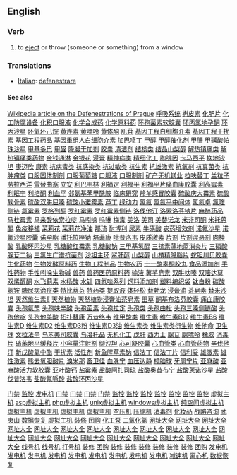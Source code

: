 ==English==
===Verb===
# to [[eject]] or throw (someone or something) from a window

=== Translations ===
*[[Italian]]: [[defenestrare]]


====See also====
[[Wikipedia:Defenestrations of Prague|Wikipedia article on the Defenestrations of Prague]]
[http://www.shop263.com/i8-3/234.htm 呼吸系统]
[http://www.shop263.com/i8-3/235.htm 槲皮素]
[http://www.shop263.com/i8-3/236.htm 化肥片]
[http://www.shop263.com/i8-3/237.htm 化工防腐设备]
[http://www.shop263.com/i8-3/238.htm 化积口服液]
[http://www.shop263.com/i8-3/239.htm 化学合成药]
[http://www.shop263.com/i8-3/240.htm 化学原料药]
[http://www.shop263.com/i8-3/241.htm 环孢菌素软胶囊]
[http://www.shop263.com/i8-3/242.htm 环丙氯地孕酮]
[http://www.shop263.com/i8-3/243.htm 环丙沙星]
[http://www.shop263.com/i8-3/244.htm 环氧环己烷]
[http://www.shop263.com/i8-3/245.htm 黄连素]
[http://www.shop263.com/i8-3/246.htm 黄嘌呤]
[http://www.shop263.com/i8-3/247.htm 黄体酮]
[http://www.shop263.com/i8-3/248.htm 肌苷]
[http://www.shop263.com/i8-3/249.htm 基因工程白细胞介素]
[http://www.shop263.com/i8-3/250.htm 基因工程干扰素]
[http://www.shop263.com/i8-3/251.htm 基因工程药品]
[http://www.shop263.com/i8-3/252.htm 基因重组人白细胞介素]
[http://www.shop263.com/i8-3/253.htm 加巴喷丁]
[http://www.shop263.com/i8-3/254.htm 甲醇]
[http://www.shop263.com/i8-3/255.htm 甲醇催化剂]
[http://www.shop263.com/i8-3/256.htm 甲肝]
[http://www.shop263.com/i8-3/257.htm 甲磺酸帕珠沙星]
[http://www.shop263.com/i8-3/258.htm 甲基多巴]
[http://www.shop263.com/i8-3/259.htm 甲醛]
[http://www.shop263.com/i8-3/260.htm 降凝干加剂]
[http://www.shop263.com/i8-3/261.htm 胶囊]
[http://www.shop263.com/i8-3/262.htm 清洁剂]
[http://www.shop263.com/i8-3/263.htm 结核类]
[http://www.shop263.com/i8-3/264.htm 结晶山梨醇]
[http://www.shop263.com/i8-3/265.htm 解热镇痛类]
[http://www.shop263.com/i8-3/266.htm 解热镇痛类药物]
[http://www.shop263.com/i8-3/267.htm 金钱通淋]
[http://www.shop263.com/i8-3/268.htm 金银花]
[http://www.shop263.com/i8-3/269.htm 浸膏]
[http://www.shop263.com/i8-3/270.htm 精神病类]
[http://www.shop263.com/i8-3/271.htm 精细化工]
[http://www.shop263.com/i8-3/272.htm 咖啡因]
[http://www.shop263.com/i8-3/273.htm 卡马西平]
[http://www.shop263.com/i8-3/274.htm 坎地沙坦]
[http://www.shop263.com/i8-3/275.htm 康迈欣]
[http://www.shop263.com/i8-3/276.htm 康素]
[http://www.shop263.com/i8-3/277.htm 抗病毒类]
[http://www.shop263.com/i8-3/278.htm 抗感染类]
[http://www.shop263.com/i8-3/279.htm 抗过敏类]
[http://www.shop263.com/i8-3/280.htm 抗生素]
[http://www.shop263.com/i8-3/281.htm 抗雄激素]
[http://www.shop263.com/i8-3/282.htm 抗氧剂]
[http://www.shop263.com/i8-3/283.htm 抗真菌类]
[http://www.shop263.com/i8-3/284.htm 抗肿瘤类]
[http://www.shop263.com/i8-3/285.htm 口服固体制剂]
[http://www.shop263.com/i8-3/286.htm 口服葡萄糖]
[http://www.shop263.com/i8-3/287.htm 口服液]
[http://www.shop263.com/i8-3/288.htm 口服制剂]
[http://www.shop263.com/i8-3/289.htm 矿产无机镁业]
[http://www.shop263.com/i8-3/290.htm 拉呋替丁]
[http://www.shop263.com/i8-3/291.htm 兰粒子]
[http://www.shop263.com/i8-3/292.htm 劳拉西洋]
[http://www.shop263.com/i8-3/293.htm 雷替曲塞]
[http://www.shop263.com/i8-3/294.htm 立安]
[http://www.shop263.com/i8-3/295.htm 利巴韦林]
[http://www.shop263.com/i8-3/296.htm 利福定]
[http://www.shop263.com/i8-3/297.htm 利福平]
[http://www.shop263.com/i8-3/298.htm 利福平片痛血康胶囊]
[http://www.shop263.com/i8-3/299.htm 利高霉素]
[http://www.shop263.com/i8-3/300.htm 利眠宁]
[http://www.shop263.com/i8-3/301.htm 利培酮]
[http://www.shop263.com/i8-3/302.htm 利血平]
[http://www.shop263.com/i8-3/303.htm 邻氨基苯甲酰胺]
[http://www.shop263.com/i8-3/304.htm 临床研究]
[http://www.shop263.com/i8-3/305.htm 羚羊感冒胶囊]
[http://www.shop263.com/i8-3/306.htm 硫酸庆大霉素]
[http://www.shop263.com/i8-3/307.htm 硫酸软骨素]
[http://www.shop263.com/i8-3/308.htm 硫酸双肼屈嗪]
[http://www.shop263.com/i8-3/309.htm 硫酸小诺霉素]
[http://www.shop263.com/i8-3/310.htm 芦丁]
[http://www.shop263.com/i8-3/311.htm 绿动力]
[http://www.shop263.com/i8-3/312.htm 氯氮]
[http://www.shop263.com/i8-3/313.htm 氯氮平中间体]
[http://www.shop263.com/i8-3/314.htm 氯氮卓]
[http://www.shop263.com/i8-3/315.htm 氯喹侧链]
[http://www.shop263.com/i8-3/316.htm 氯霉素]
[http://www.shop263.com/i8-3/317.htm 罗格列酮]
[http://www.shop263.com/i8-3/318.htm 罗红霉素]
[http://www.shop263.com/i8-3/319.htm 罗红霉素侧链]
[http://www.shop263.com/i8-3/320.htm 洛伐他汀]
[http://www.shop263.com/i8-3/321.htm 洛索洛芬钠片]
[http://www.shop263.com/i8-3/322.htm 麻醉药品]
[http://www.shop263.com/i8-3/323.htm 马杜霉素]
[http://www.shop263.com/i8-3/324.htm 马来酸依索拉啶]
[http://www.shop263.com/i8-3/325.htm 马吲哚]
[http://www.shop263.com/i8-3/326.htm 吗啉]
[http://www.shop263.com/i8-3/327.htm 梅毒]
[http://www.shop263.com/i8-3/328.htm 美洛]
[http://www.shop263.com/i8-3/329.htm 美司]
[http://www.shop263.com/i8-3/330.htm 美替诺龙]
[http://www.shop263.com/i8-3/331.htm 米非司酮]
[http://www.shop263.com/i8-3/332.htm 米托蒽醌]
[http://www.shop263.com/i8-3/333.htm 免疫移植]
[http://www.shop263.com/i8-3/334.htm 茉莉花]
[http://www.shop263.com/i8-3/335.htm 茉莉花净油]
[http://www.shop263.com/i8-3/336.htm 那琦]
[http://www.shop263.com/i8-3/337.htm 耐博利]
[http://www.shop263.com/i8-3/338.htm 尿素]
[http://www.shop263.com/i8-3/339.htm 牛磺酸]
[http://www.shop263.com/i8-3/340.htm 农药增效剂]
[http://www.shop263.com/i8-3/341.htm 诺氟沙星]
[http://www.shop263.com/i8-3/342.htm 诺氟沙星胶囊]
[http://www.shop263.com/i8-3/343.htm 诺孕酯]
[http://www.shop263.com/i8-3/344.htm 潘托拉唑钠]
[http://www.shop263.com/i8-3/345.htm 培菲康]
[http://www.shop263.com/i8-3/346.htm 喷昔洛韦]
[http://www.shop263.com/i8-3/347.htm 皮质激素]
[http://www.shop263.com/i8-3/348.htm 片剂]
[http://www.shop263.com/i8-3/349.htm 片剂混悬剂]
[http://www.shop263.com/i8-3/350.htm 肉桂酸]
[http://www.shop263.com/i8-3/351.htm 乳酸环丙沙星]
[http://www.shop263.com/i8-3/352.htm 乳糖酸红霉素]
[http://www.shop263.com/i8-3/353.htm 乳糖酸钠]
[http://www.shop263.com/i8-3/354.htm 三甲基氢醌]
[http://www.shop263.com/i8-3/355.htm 三抗素蒲地蓝消炎片]
[http://www.shop263.com/i8-3/356.htm 三磷酸腺苷二钠]
[http://www.shop263.com/i8-3/357.htm 三氯生广谱抗菌剂]
[http://www.shop263.com/i8-3/358.htm 沙坦主环]
[http://www.shop263.com/i8-3/359.htm 鲨肝醇]
[http://www.shop263.com/i8-3/360.htm 山梨醇]
[http://www.shop263.com/i8-3/361.htm 山楂精降脂片]
[http://www.shop263.com/i8-3/362.htm 蛇胆川贝胶囊]
[http://www.shop263.com/i8-3/363.htm 生化药物]
[http://www.shop263.com/i8-3/364.htm 生物发酵原料药]
[http://www.shop263.com/i8-3/365.htm 生物工程制品]
[http://www.shop263.com/i8-3/366.htm 生物农药]
[http://www.shop263.com/i8-3/367.htm 十一酸睾酮胶丸]
[http://www.shop263.com/i8-3/368.htm 食品添加剂]
[http://www.shop263.com/i8-3/369.htm 手性药物]
[http://www.shop263.com/i8-3/370.htm 手性吲哚生物碱]
[http://www.shop263.com/i8-3/371.htm 兽药]
[http://www.shop263.com/i8-3/372.htm 兽药医药原料药]
[http://www.shop263.com/i8-3/373.htm 输液]
[http://www.shop263.com/i8-3/374.htm 薯芋皂素]
[http://www.shop263.com/i8-3/375.htm 双肼呔嗪]
[http://www.shop263.com/i8-3/376.htm 双嘧达莫]
[http://www.shop263.com/i8-3/377.htm 双烯醇酮]
[http://www.shop263.com/i8-3/378.htm 水飞蓟素]
[http://www.shop263.com/i8-3/379.htm 水杨酸]
[http://www.shop263.com/i8-3/380.htm 水针]
[http://www.shop263.com/i8-3/381.htm 四氮唑系列]
[http://www.shop263.com/i8-3/382.htm 饲料添加剂]
[http://www.shop263.com/i8-3/383.htm 塑料编织袋]
[http://www.shop263.com/i8-3/384.htm 钛白粉]
[http://www.shop263.com/i8-3/385.htm 碳酸氢铵]
[http://www.shop263.com/i8-3/386.htm 糖尿病治疗类]
[http://www.shop263.com/i8-3/387.htm 特比萘芬]
[http://www.shop263.com/i8-3/388.htm 特药类]
[http://www.shop263.com/i8-3/389.htm 提取液]
[http://www.shop263.com/i8-3/390.htm 体轻松]
[http://www.shop263.com/i8-3/391.htm 替勃龙]
[http://www.shop263.com/i8-3/392.htm 浸膏油]
[http://www.shop263.com/i8-3/393.htm 茶皂素]
[http://www.shop263.com/i8-3/394.htm 替米沙坦]
[http://www.shop263.com/i8-3/395.htm 天然维生素E]
[http://www.shop263.com/i8-3/396.htm 天然植物]
[http://www.shop263.com/i8-3/397.htm 天然植物浸膏油茶皂素]
[http://www.shop263.com/i8-3/398.htm 田草]
[http://www.shop263.com/i8-3/399.htm 酮基布洛芬胶囊]
[http://www.shop263.com/i8-3/400.htm 痛血康胶囊]
[http://www.shop263.com/i8-3/401.htm 头孢氨苄]
[http://www.shop263.com/i8-3/402.htm 头孢呋辛酸]
[http://www.shop263.com/i8-3/403.htm 头孢菌素]
[http://www.shop263.com/i8-3/404.htm 头孢拉定]
[http://www.shop263.com/i8-3/405.htm 头孢类]
[http://www.shop263.com/i8-3/406.htm 头孢曲松]
[http://www.shop263.com/i8-3/407.htm 头孢三嗪侧链酸]
[http://www.shop263.com/i8-3/408.htm 头孢他啶]
[http://www.shop263.com/i8-3/409.htm 头孢他美酸]
[http://www.shop263.com/i8-3/410.htm 拓扑替康]
[http://www.shop263.com/i8-3/411.htm 万昔络韦]
[http://www.shop263.com/i8-3/412.htm 维甲酸类]
[http://www.shop263.com/i8-3/413.htm 维生素]
[http://www.shop263.com/i8-3/414.htm 维生素B12]
[http://www.shop263.com/i8-3/415.htm 维生素B6]
[http://www.shop263.com/i8-3/416.htm 维生素D]
[http://www.shop263.com/i8-3/417.htm 维生素D2]
[http://www.shop263.com/i8-3/418.htm 维生素D3粉]
[http://www.shop263.com/i8-3/419.htm 维生素D3油]
[http://www.shop263.com/i8-3/420.htm 维生素类]
[http://www.shop263.com/i8-3/421.htm 维生素类衍生物]
[http://www.shop263.com/i8-3/422.htm 维他命]
[http://www.shop263.com/i8-3/423.htm 卫生球]
[http://www.shop263.com/i8-3/424.htm 文拉法辛]
[http://www.shop263.com/i8-3/425.htm 乌苯美司胶囊]
[http://www.shop263.com/i8-3/426.htm 乌洛托品]
[http://www.shop263.com/i8-3/427.htm 无机化工]
[http://www.shop263.com/i8-3/428.htm 戊肝]
[http://www.shop263.com/i8-3/429.htm 西力士]
[http://www.shop263.com/i8-3/430.htm 腺苷]
[http://www.shop263.com/i8-3/431.htm 腺嘌呤]
[http://www.shop263.com/i8-3/432.htm 橡胶]
[http://www.shop263.com/i8-3/433.htm 消毒片]
[http://www.shop263.com/i8-3/434.htm 硝苯地平缓释片]
[http://www.shop263.com/i8-3/435.htm 小容量注射剂]
[http://www.shop263.com/i8-3/436.htm 缬沙坦]
[http://www.shop263.com/i8-3/437.htm 心可舒胶囊]
[http://www.shop263.com/i8-3/438.htm 心血管类]
[http://www.shop263.com/i8-3/439.htm 心血管药物]
[http://www.shop263.com/i8-3/440.htm 辛伐他汀]
[http://www.shop263.com/i8-3/441.htm 新戊酸氯中酯]
[http://www.shop263.com/i8-3/442.htm 干扰素]
[http://www.shop263.com/i8-3/443.htm 活性剂]
[http://www.shop263.com/i8-3/444.htm 新鱼腥草素钠]
[http://www.shop263.com/i8-3/445.htm 信法丁]
[http://www.shop263.com/i8-3/446.htm 信法丁片]
[http://www.shop263.com/i8-3/447.htm 信利妥]
[http://www.shop263.com/i8-3/448.htm 雄激素]
[http://www.shop263.com/i8-3/449.htm 雄性激素]
[http://www.shop263.com/i8-3/450.htm 熊去氧胆酸片]
[http://www.shop263.com/i8-3/451.htm 溴米那]
[http://www.shop263.com/i8-3/452.htm 畜卫佳]
[http://www.shop263.com/i8-3/453.htm 血脉宁]
[http://www.shop263.com/i8-3/454.htm 血压达静]
[http://www.shop263.com/i8-3/455.htm 樟脑球]
[http://www.shop263.com/i8-3/456.htm 牙周宁片]
[http://www.shop263.com/i8-3/457.htm 亚麻酸]
[http://www.shop263.com/i8-3/458.htm 亚麻酸活力软胶囊]
[http://www.shop263.com/i8-3/459.htm 亚叶酸钙]
[http://www.shop263.com/i8-3/460.htm 盐霉素]
[http://www.shop263.com/i8-3/461.htm 盐酸阿扎司琼]
[http://www.shop263.com/i8-3/462.htm 盐酸奥昔布宁]
[http://www.shop263.com/i8-3/463.htm 盐酸蒽诺沙星]
[http://www.shop263.com/i8-3/464.htm 盐酸伐昔洛韦]
[http://www.shop263.com/i8-3/465.htm 盐酸氟哌酸]
[http://www.shop263.com/i8-3/466.htm 盐酸环丙沙星] 










 

[http://www.haishun.net 门禁]
[http://www.haishun.net 监控]
[http://www.genset-sh.com 发电机]
[http://www.haishun.net/p_mjds.htm 门禁]
[http://www.haishun.net/p_mjds_dmmj.htm 门禁]
[http://www.haishun.net/p_mjds_lwmj.htm 门禁]
[http://www.haishun.net/p_mjds_yjs.htm 门禁]
[http://www.haishun.net/cctv.htm 监控]
[http://www.haishun.net/p_cctv_jk.htm 监控]
[http://www.haishun.net/p_cctv_jk_sxj.htm 监控]
[http://www.haishun.net/p_cctv_jk_xsq.htm 监控]
[http://www.haishun.net/p_cctv_jk_yplxj.htm 监控]
[http://www.haishun.net/p_cctv_jk_yt.htm 监控]
[http://www.haishun.net/p_cctv_jk_zj.htm 监控]
[http://www.7766888.com 虚拟主机]
[http://www.7766888.com/introcom.htm asp虚拟主机]
[http://www.7766888.com/introcn.htm php虚拟主机]
[http://www.7766888.com/u_puji.htm unix虚拟主机]
[http://www.7766888.com/mysql.htm windows虚拟主机]
[http://www.7766888.com/u_jingji.htm 纯空间虚拟主机]
[http://www.7766888.com/u_biaozhun.htm 虚拟主机]
[http://www.7766888.com/u_zhiqiang.htm 虚拟主机]
[http://www.7766888.com/w_jingji.htm 虚拟主机]
[http://www.7766888.com/w_biaozhun.htm 虚拟主机]
[http://www.asp169.com/marketingsoft1.htm 空压机]
[http://www.asp169.com/marketingsoft2.htm 压缩机]
[http://www.asp169.com/zhaoguan.htm 消毒剂]
[http://www.asp169.com/crm.htm 化妆品]
[http://www.asp169.com/marketingsoft3.htm 战略咨询]
[http://www.asp169.com/marketingsoft4.htm 武夷山]
[http://www.asp169.com/marketingsoft5.htm 数据恢复]
[http://haishun11.51.net 虚拟主机]
[http://decorate.51.net 装修]
[http://decorate.51.net 团购]
[http://www.xsjby.cn 化工泵]
[http://www.asp169.com/zhaoguan2.htm 二氧化氯]
[http://www.fm360.net 网址大全]
[http://www.fm360.net/page/001.html 网址大全]
[http://www.fm360.net/page/game.htm 网址大全]
[http://www.fm360.net/page/software.htm 网址大全]
[http://www.fm360.net/page/jinshi.htm 网址大全]
[http://www.fm360.net/page/music.htm 网址大全]
[http://www.fm360.net/page/053.html 网址大全]
[http://www.fm360.net/page/flash.htm 网址大全]
[http://www.fm360.net/page/newsweek.htm 网址大全]
[http://www.fm360.net/page/club.htm 网址大全]
[http://www.fm360.net/page/stock.htm 网址大全]
[http://www.fm360.net/page/love.htm 网址大全]
[http://www.fm360.net/page/netcard.htm 网址大全]
[http://www.fm360.net/page/025.html 网址大全]
[http://www.fm360.net/page/hardware.htm 网址大全]
[http://www.fm360.net/page/sport.htm 网址大全]
[http://www.fm360.net/page/shouji.htm 网址大全]
[http://www.fm360.net/page/ym.htm 网址大全]
[http://www.fm360.net/page/ylbj.htm 网址大全]
[http://www.fm360.net/page/car.htm 网址大全]
[http://www.jifamark.com 线号机]
[http://www.jifamark.com/xhj.htm 线号机]
[http://www.jifamark.com 打号机]
[http://www.funasia.cn 装修]
[http://www.funasia.cn 团购]
[http://www.funasia.cn/pinpai.asp 装修]
[http://www.funasia.cn/client/gb_list.asp 装修]
[http://www.funasia.cn/design/index.asp 装修]
[http://www.funasia.cn/funasiaHome/index.asp 装修]
[http://www.funasia.cn/jiancai.asp 装修]
[http://www.funasia.cn/shishang.asp 装修]
[http://www.funasia.cn/mall/AboutOur.htm 团购]
[http://www.genset-sh.com/cai.asp 发电机]
[http://www.genset-sh.com/tancu.asp 发电机]
[http://www.genset-sh.com/xi3.asp 发电机]
[http://www.genset-sh.com/lan.asp 发电机]
[http://www.genset-sh.com/leng.asp 发电机]
[http://www.genset-sh.com/jiyou.asp 发电机]
[http://www.genset-sh.com/ranyou.asp 发电机]
[http://www.genset-sh.com/kuongqi.asp 发电机]
[http://www.genset-sh.com/ssss.asp 发电机]
[http://www.zj-df.com 减速机]
[http://www.xhhj.com.cn 离心机]
[http://www.hdfix.com.cn 数据恢复]